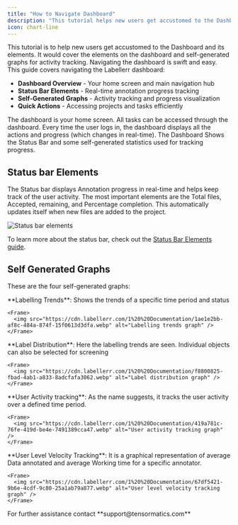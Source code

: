 ```yaml
---
title: "How to Navigate Dashboard"
description: "This tutorial helps new users get accustomed to the Dashboard and its elements, covering dashboard elements and self-generated graphs for activity tracking."
icon: chart-line
---
```


<Note>
This tutorial is to help new users get accustomed to the Dashboard and its elements. It would cover the elements on the dashboard and self-generated graphs for activity tracking. Navigating the dashboard is swift and easy.
</Note>

<Card title="Topics Covered" icon="navigation">
This guide covers navigating the Labellerr dashboard:

* **Dashboard Overview** - Your home screen and main navigation hub
* **Status Bar Elements** - Real-time annotation progress tracking
* **Self-Generated Graphs** - Activity tracking and progress visualization
* **Quick Actions** - Accessing projects and tasks efficiently
</Card>

The dashboard is your home screen. All tasks can be accessed through the dashboard. Every time the user logs in, the dashboard displays all the actions and progress (which changes in real-time). The Dashboard Shows the Status Bar and some self-generated statistics used for tracking progress.

## Status bar Elements

The Status bar displays Annotation progress in real-time and helps keep track of the user activity. The most important elements are the Total files, Accepted, remaining, and Percentage completion. This automatically updates itself when new files are added to the project.

<Frame>
  <img src="https://cdn.labellerr.com/1%20%20Documentation/ec19618d-66fe-4677-8bba-d35cb09e3c1d.webp" alt="Status bar elements" />
</Frame>

To learn more about the status bar, check out the [Status Bar Elements guide](/getting-started/status-bar-elements).

## Self Generated Graphs

These are the four self-generated graphs:

<Steps>
  <Step title="Labelling Trends">
    **Labelling Trends**: Shows the trends of a specific time period and status

    <Frame>
      <img src="https://cdn.labellerr.com/1%20%20Documentation/1ae1e2bb-af8c-484a-874f-15f0613d3dfa.webp" alt="Labelling trends graph" />
    </Frame>
  </Step>

  <Step title="Label Distribution">
    **Label Distribution**: Here the labelling trends are seen. Individual objects can also be selected for screening

    <Frame>
      <img src="https://cdn.labellerr.com/1%20%20Documentation/f8800825-fbad-4ab1-a833-8adcfafa3062.webp" alt="Label distribution graph" />
    </Frame>
  </Step>

  <Step title="User Activity Tracking">
    **User Activity tracking**: As the name suggests, it tracks the user activity over a defined time period.

    <Frame>
      <img src="https://cdn.labellerr.com/1%20%20Documentation/419a781c-76fe-419d-be4e-7491389cca47.webp" alt="User activity tracking graph" />
    </Frame>
  </Step>

  <Step title="User Level Velocity Tracking">
    **User Level Velocity Tracking**: It is a graphical representation of average Data annotated and average Working time for a specific annotator.

    <Frame>
      <img src="https://cdn.labellerr.com/1%20%20Documentation/67df5421-9b6e-4cdf-9c80-25a1ab79a877.webp" alt="User level velocity tracking graph" />
    </Frame>
  </Step>
</Steps>

<Note>
For further assistance contact **support@tensormatics.com**
</Note>
